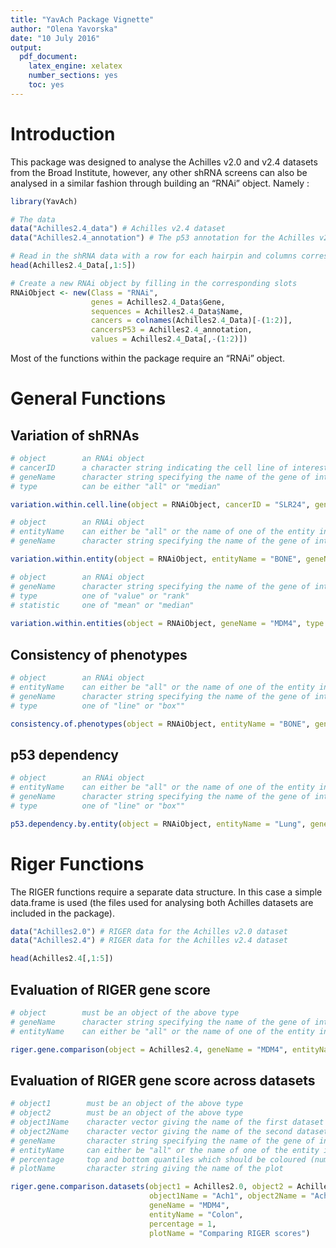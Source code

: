 ---
title: "YavAch Package Vignette"
author: "Olena Yavorska"
date: "10 July 2016"
output: 
  pdf_document: 
    latex_engine: xelatex
    number_sections: yes
    toc: yes
---

# Introduction

This package was designed to analyse the Achilles v2.0 and v2.4 datasets from the Broad Institute, however, any other shRNA screens can also be analysed in a similar fashion through building an "RNAi" object. Namely :

```{r}
library(YavAch)

# The data
data("Achilles2.4_data") # Achilles v2.4 dataset
data("Achilles2.4_annotation") # The p53 annotation for the Achilles v2.4 dataset

# Read in the shRNA data with a row for each hairpin and columns corresponding to cell lines.
head(Achilles2.4_Data[,1:5])

# Create a new RNAi object by filling in the corresponding slots
RNAiObject <- new(Class = "RNAi",
                  genes = Achilles2.4_Data$Gene,
                  sequences = Achilles2.4_Data$Name,
                  cancers = colnames(Achilles2.4_Data)[-(1:2)],
                  cancersP53 = Achilles2.4_annotation,
                  values = Achilles2.4_Data[,-(1:2)])

```

Most of the functions within the package require an "RNAi" object.

# General Functions

## Variation of shRNAs

```{r}
# object        an RNAi object
# cancerID      a character string indicating the cell line of interest (partial string matching is sufficient)
# geneName      character string specifying the name of the gene of interest (case sensitive)   
# type          can be either "all" or "median"

variation.within.cell.line(object = RNAiObject, cancerID = "SLR24", geneName = "MDM4", type = "all")
```

```{r}
# object        an RNAi object
# entityName    can either be "all" or the name of one of the entity in question (partial string matching is sufficient)
# geneName      character string specifying the name of the gene of interest (case sensitive) 

variation.within.entity(object = RNAiObject, entityName = "BONE", geneName = "MDM4")
```

```{r}
# object        an RNAi object
# geneName      character string specifying the name of the gene of interest (case sensitive) 
# type          one of "value" or "rank"
# statistic     one of "mean" or "median"
 
variation.within.entities(object = RNAiObject, geneName = "MDM4", type = "value", statistic = "mean")
```

## Consistency of phenotypes
```{r}
# object        an RNAi object
# entityName    can either be "all" or the name of one of the entity in question (partial string matching is sufficient)
# geneName      character string specifying the name of the gene of interest (case sensitive) 
# type          one of "line" or "box""

consistency.of.phenotypes(object = RNAiObject, entityName = "BONE", geneName = "MDM4", type = "line")
```

## p53 dependency
```{r}
# object        an RNAi object
# entityName    can either be "all" or the name of one of the entity in question (partial string matching is sufficient)
# geneName      character string specifying the name of the gene of interest (case sensitive) 
# type          one of "line" or "box""

p53.dependency.by.entity(object = RNAiObject, entityName = "Lung", geneName = "MDM4", p53 = "all", type = "line")
```

# Riger Functions

The RIGER functions require a separate data structure. In this case a simple data.frame is used (the files used for analysing both Achilles datasets are included in the package).

```{r}
data("Achilles2.0") # RIGER data for the Achilles v2.0 dataset
data("Achilles2.4") # RIGER data for the Achilles v2.4 dataset

head(Achilles2.4[,1:5])
```

## Evaluation of RIGER gene score

```{r}
# object        must be an object of the above type
# geneName      character string specifying the name of the gene of interest (case sensitive)
# entityName    can either be "all" or the name of one of the entity in question (partial string matching is sufficient)

riger.gene.comparison(object = Achilles2.4, geneName = "MDM4", entityName = "All")
```

## Evaluation of RIGER gene score across datasets

```{r}
# object1        must be an object of the above type
# object2        must be an object of the above type
# object1Name    character vector giving the name of the first dataset used in the plot
# object2Name    character vector giving the name of the second dataset used in the plot
# geneName       character string specifying the name of the gene of interest (case sensitive)
# entityName     can either be "all" or the name of one of the entity in question (partial string matching is sufficient)
# percentage     top and bottom quantiles which should be coloured (number between 1 and 100)
# plotName       character string giving the name of the plot

riger.gene.comparison.datasets(object1 = Achilles2.0, object2 = Achilles2.4,
                               object1Name = "Ach1", object2Name = "Ach2",
                               geneName = "MDM4",
                               entityName = "Colon",
                               percentage = 1,
                               plotName = "Comparing RIGER scores")
```

